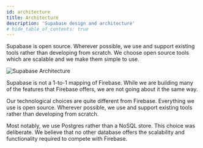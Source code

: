 ```yaml
---
id: architecture
title: Architecture
description: 'Supabase design and architecture'
# hide_table_of_contents: true
---
```


Supabase is open source. Wherever possible, we use and support existing tools rather than developing from scratch. 
We choose open source tools which are scalable and we make them simple to use.

![Supabase Architecture](/img/supabase-architecture.png)

Supabase is not a 1-to-1 mapping of Firebase. While we are building many of the features that Firebase offers, we are not going about it the same way.

Our technological choices are quite different from Firebase. Everything we use is open source. Wherever possible, we use and support existing tools rather than developing from scratch.

Most notably, we use Postgres rather than a NoSQL store. This choice was deliberate. We believe that no other database offers the scalability and functionality required to compete with Firebase.
